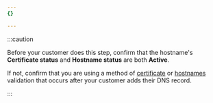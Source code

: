 ```yaml
---
{}

---
```


:::caution


Before your customer does this step, confirm that the hostname's **Certificate status** and **Hostname status** are both **Active**.

If not, confirm that you are using a method of [certificate](/cloudflare-for-platforms/cloudflare-for-saas/security/certificate-management/issue-and-validate/validate-certificates/http/#http-automatic) or [hostnames](/cloudflare-for-platforms/cloudflare-for-saas/domain-support/hostname-validation/realtime-validation/) validation that occurs after your customer adds their DNS record.


:::
